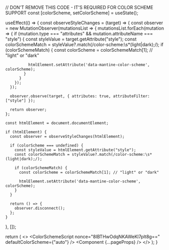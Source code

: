 


  // DON'T REMOVE THIS CODE - IT'S REQUIRED FOR COLOR SCHEME SUPPORT
  const [colorScheme, setColorScheme] = useState();

  useEffect(() => {
    const observeStyleChanges = (target) => {
      const observer = new MutationObserver(mutationsList => {
        mutationsList.forEach(mutation => {
          if (mutation.type === "attributes" && mutation.attributeName === "style") {
            const styleValue = target.getAttribute("style");
            const colorSchemeMatch = styleValue?.match(/color-scheme:\s*(light|dark);/);
            if (colorSchemeMatch) {
              const colorScheme = colorSchemeMatch[1]; // "light" or "dark"

              htmlElement.setAttribute('data-mantine-color-scheme', colorScheme);
            }
          }
        });
      });

      observer.observe(target, { attributes: true, attributeFilter: ["style"] });

      return observer;
    };

    const htmlElement = document.documentElement;

    if (htmlElement) {
      const observer = observeStyleChanges(htmlElement);

      if (colorScheme === undefined) {
        const styleValue = htmlElement.getAttribute("style");
        const colorSchemeMatch = styleValue?.match(/color-scheme:\s*(light|dark);/);

        if (colorSchemeMatch) {
          const colorScheme = colorSchemeMatch[1]; // "light" or "dark"

          htmlElement.setAttribute('data-mantine-color-scheme', colorScheme);
        }
      }

      return () => {
        observer.disconnect();
      };
    }
  }, []);


  return (
    <>
      <ColorSchemeScript
        nonce="8IBTHwOdqNKAWeKl7plt8g=="
        defaultColorScheme={"auto"}
      />
      <MantineProvider>
        <Component {...pageProps} />
        <GoogleTagManager gtmId="GTM-WGWNN65V" />
        <Analytics />
      </MantineProvider>
    </>
  );
}
